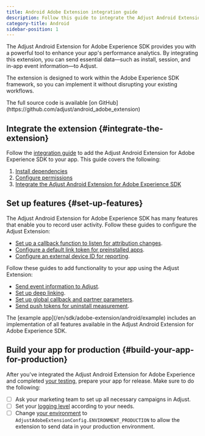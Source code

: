 ```yaml
---
title: Android Adobe Extension integration guide
description: Follow this guide to integrate the Adjust Android Extension for Adobe Experience SDK.
category-title: Android
sidebar-position: 1
---
```


The Adjust Android Extension for Adobe Experience SDK provides you with a powerful tool to enhance your app's performance analytics. By integrating this extension, you can send essential data—such as install, session, and in-app event information—to Adjust.

The extension is designed to work within the Adobe Experience SDK framework, so you can implement it without disrupting your existing workflows.

<Callout type="seealso">
   The full source code is available [on
   GitHub](https://github.com/adjust/android_adobe_extension)
</Callout>

## Integrate the extension {#integrate-the-extension}

Follow the [integration guide](/en/sdk/adobe-extension/android/integration) to add the Adjust Android Extension for Adobe Experience SDK to your app. This guide covers the following:

1. [Install dependencies](/en/sdk/adobe-extension/android/integration#install-the-adjust-extension)
1. [Configure permissions](/en/sdk/adobe-extension/android/integration#configure-permissions)
1. [Integrate the Adjust Android Extension for Adobe Experience SDK](/en/sdk/adobe-extension/android/integration#integration-guide)

## Set up features {#set-up-features}

The Adjust Android Extension for Adobe Experience SDK has many features that enable you to record user activity. Follow these guides to configure the Adjust Extension:

- [Set up a callback function to listen for attribution changes](/en/sdk/adobe-extension/android/attribution).
- [Configure a default link token for preinstalled apps](/en/sdk/adobe-extension/android/preinstalled).
- [Configure an external device ID for reporting](/en/sdk/adobe-extension/android/external-device-id).

Follow these guides to add functionality to your app using the Adjust Extension:

- [Send event information to Adjust](/en/sdk/adobe-extension/android/events).
- [Set up deep linking](/en/sdk/adobe-extension/android/deep-linking).
- [Set up global callback and partner parameters](/en/sdk/adobe-extension/android/global-parameters).
- [Send push tokens for uninstall measurement](/en/sdk/adobe-extension/android/push-tokens).

<Callout type="seealso">
   The [example app](/en/sdk/adobe-extension/android/example) includes an
   implementation of all features available in the Adjust Android Extension for
   Adobe Experience SDK.
</Callout>

## Build your app for production {#build-your-app-for-production}

After you've integrated the Adjust Android Extension for Adobe Experience and completed [your testing](/en/sdk/testing), prepare your app for release. Make sure to do the following:

- [ ] Ask your marketing team to set up all necessary campaigns in Adjust.
- [ ] Set your [logging level](/en/sdk/adobe-extension/android/integration#integration-guide) according to your needs.
- [ ] Change [your environment](/en/sdk/adobe-extension/android/integration#configure-the-adjust-extension) to `AdjustAdobeExtensionConfig.ENVIRONMENT_PRODUCTION` to allow the extension to send data in your production environment.
